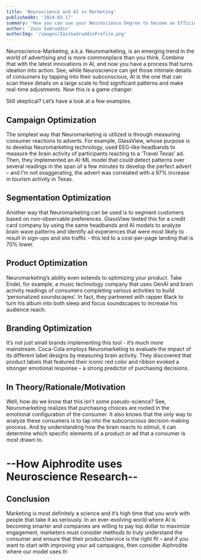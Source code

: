 ```yaml
---
title: 'Neuroscience and AI in Marketing'
publishedAt: '2024-03-17'
summary: 'How you can use your Neuroscience Degree to become an Efficient Marketer'
author: 'Zain Sadruddin'
authorImg: '/images/ZainSadruddinProfile.png'
---
```


Neuroscience-Marketing, a.k.a. Neuromarketing, is an emerging trend in the world of advertising and is more commonplace than you think. Combine that with the latest innovations in AI, and now you have a process that turns ideation into action. See, while Neuroscience can get those intimate details of consumers by tapping into their subconscious, AI is the one that can scan these details on a large scale to find significant patterns and make real-time adjustments. Now this is a game changer.
 
Still skeptical? Let’s have a look at a few examples.
 
## Campaign Optimization

The simplest way that Neuromarketing is utilized is through measuring consumer reactions to adverts. For example, GlassView, whose purpose is to develop Neuromarketing technology, used EEG-like headbands to measure the brain activity of participants reacting to a ‘Travel Texas’ ad. Then, they implemented an AI-ML model that could detect patterns over several readings in the span of a few minutes to develop the perfect advert – and I’m not exaggerating, the advert was correlated with a 97% increase in tourism activity in Texas.
 

## Segmentation Optimization

Another way that Neuromarketing can be used is to segment customers based on non-observable preferences. GlassView tested this for a credit card company by using the same headbands and AI models to analyze brain wave patterns and identify ad experiences that were most likely to result in sign-ups and site traffic - this led to a cost-per-page landing that is 70% lower. 
 
## Product Optimization

Neuromarketing’s ability even extends to optimizing your product. Take Endel, for example, a music technology company that uses GenAI and brain activity readings of consumers completing various activities to build ‘personalized soundscapes’. In fact, they partnered with rapper 6lack to turn his album into both sleep and focus soundscapes to increase his audience reach.
 
 
## Branding Optimization

It’s not just small brands implementing this tool - it’s much more mainstream. Coca-Cola employs Neuromarketing to evaluate the impact of its different label designs by measuring brain activity. They discovered that product labels that featured their iconic red color and ribbon evoked a stronger emotional response – a strong predictor of purchasing decisions. 
 
 
## In Theory/Rationale/Motivation

Well, how do we know that this isn’t some pseudo-science? See, Neuromarketing realizes that purchasing choices are rooted in the emotional configuration of the consumer. It also knows that the only way to analyze these consumers is to tap into the subconscious decision-making process. And by understanding how the brain reacts to stimuli, it can determine which specific elements of a product or ad that a consumer is most drawn to. 
 
# --How Aiphrodite uses Neuroscience Research--


## Conclusion

Marketing is most definitely a science and it’s high time that you work with people that take it as seriously. In an ever-evolving world where AI is becoming smarter and companies are willing to pay top dollar to maximize engagement, marketers must consider methods to truly understand the consumer and ensure that their product/service is the right fit – and if you want to start with improving your ad campaigns, then consider Aiphrodite where our model uses th
